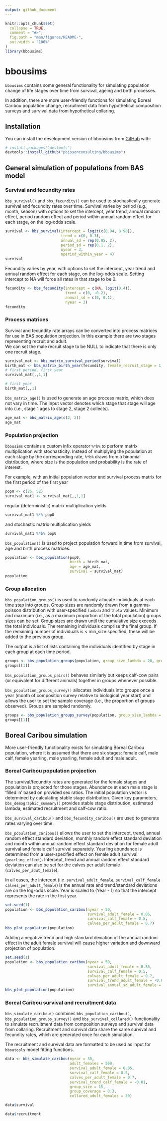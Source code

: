 ```yaml
---
output: github_document
---
```


<!-- README.md is generated from README.Rmd. Please edit that file -->

```r
knitr::opts_chunk$set(
  collapse = TRUE,
  comment = "#>",
  fig.path = "man/figures/README-",
  out.width = "100%"
)
library(bbousims)
```

# bbousims

<!-- badges: start -->
<!-- badges: end -->

`bbousims` contains some general functionality for simulating population change of life stages over time from survival, ageing and birth processes. 

In addition, there are more user-friendly functions for simulating Boreal Caribou population change, recruitment data from hypothetical composition surveys and survival data from hypothetical collaring. 

## Installation

You can install the development version of bbousims from [GitHub](https://github.com/) with:

``` r
# install.packages("devtools")
devtools::install_github("poissonconsulting/bbousims")
```



## General simulation of populations from BAS model

### Survival and fecundity rates

`bbs_survival()` and `bbs_fecundity()` can be used to stochastically generate survival and fecundity rates over time. 
Survival varies by period (e.g., month, season) with options to set the intercept, year trend, annual random effect, period random effect and period within annual random effect for each stage, on the log-odds scale. 

```r
survival <- bbs_survival(intercept = logit(c(0.94, 0.98)),
                         trend = c(0, 0.3),
                         annual_sd = rep(0.05, 2),
                         period_sd = rep(0.1, 2),
                         nyear = 3, 
                         nperiod_within_year = 4)
survival
```

Fecundity varies by year, with options to set the intercept, year trend and annual random effect for each stage, on the log-odds scale. Setting intercept to NA will force all rates in that stage to be 0. 

```r
fecundity <- bbs_fecundity(intercept = c(NA, logit(0.4)),
                           trend = c(0, -0.2),
                           annual_sd = c(0, 0.1),
                           nyear = 3)
fecundity
```
### Process matrices
Survival and fecundity rate arrays can be converted into process matrices for use in BAS population projection. 
In this example there are two stages representing recruit and adult.  
We can set the male recruit stage to be NULL to indicate that there is only one recruit stage. 

```r
survival_mat <- bbs_matrix_survival_period(survival)
birth_mat <- bbs_matrix_birth_year(fecundity, female_recruit_stage = 1, male_recruit_stage = NULL)
# first period, first year
survival_mat[,,1,1]

# first year
birth_mat[,,1]
```

`bbs_matrix_age()` is used to generate an age process matrix, which does not vary in time. 
The input vector denotes which stage that stage will age into (i.e., stage 1 ages to stage 2, stage 2 collects).

```r
age_mat <- bbs_matrix_age(c(2, 2))
age_mat
```

### Population projection
`bbousims` contains a custom infix operator `%*b%` to perform matrix multiplication with stochasticity. Instead of multiplying the population at each stage by the corresponding rate, `%*b%` draws from a binomial distribution, where size is the population and probability is the rate of interest.  

For example, with an initial population vector and survival process matrix for the first period of the first year
```r
pop0 <- c(25, 52)
survival_mat1 <- survival_mat[,,1,1]
```

regular (deterministic) matrix multiplication yields

```r
survival_mat1 %*% pop0
```

and stochastic matrix multiplication yields 

```r
survival_mat1 %*b% pop0
```

`bbs_population()` is used to project population forward in time from survival, age and birth process matrices. 

```r
population <- bbs_population(pop0, 
                             birth = birth_mat, 
                             age = age_mat, 
                             survival = survival_mat)
population
```

### Group allocation
`bbs_population_groups()` is used to randomly allocate individuals at each time step into groups. 
Group sizes are randomly drawn from a gamma-poisson distribution with user-specified `lambda` and `theta` values. 
Minimum and maximum (i.e., as a maximum proportion of the total population) groups sizes can be set. 
Group sizes are drawn until the cumulative size exceeds the total individuals. 
The remaining individuals comprise the final group. 
If the remaining number of individuals is < min_size specified, these will be added to the previous group.  

The output is a list of lists containing the individuals identified by stage in each group at each time period. 

```r
groups <- bbs_population_groups(population, group_size_lambda = 20, group_size_theta = 0)
groups[[1]]
```

`bbs_population_groups_pairs()` behaves similarly but keeps calf-cow pairs (or equivalent for different animals) together in groups whenever possible.  

`bbs_population_groups_survey()` allocates individuals into groups once a year (month of composition survey relative to biological year start) and allows the user to set the sample coverage (i.e., the proportion of groups observed). Groups are sampled randomly. 

```r
groups <- bbs_population_groups_survey(population, group_size_lambda = 20, month_composition = 3L, group_coverage = 0.2)
groups[[1]]
```
## Boreal Caribou simulation
More user-friendly functionality exists for simulating Boreal Caribou population, where it is assumed that there are six stages: female calf, male calf, female yearling, male yearling, female adult and male adult. 

### Boreal Caribou population projection
The survival/fecundity rates are generated for the female stages and population is projected for those stages.
Abundance at each male stage is 'filled in' based on provided sex ratios. 
The initial population vector is determined by calculating stable stage distribution. 
Given key parameters, `bbs_demographic_summary()` provides stable stage distribution, estimated lambda, estimated recruitment and calf-cow ratio.  

`bbs_survival_caribou()` and `bbs_fecundity_caribou()` are used to generate rates varying over time. 

`bbs_population_caribou()` allows the user to set the intercept, trend, annual random effect standard deviation, monthly random effect standard deviation and month within annual random effect standard deviation for female adult survival and female calf survival separately. 
Yearling abundance is determined from a user-specified effect on female adult survival (`yearling_effect`). Intercept, trend and annual random effect standard deviation can also be set for the calves per adult female (`calves_per_adut_female`).  

In all cases, the intercept (i.e. `survival_adult_female`, `survival_calf_female` `calves_per_adult_female`) is the annual rate and trend/standard deviations are on the log-odds scale.
Year is scaled to (Year - 1) so that the intercept represents the rate in the first year. 

```r
set.seed(1)
population <- bbs_population_caribou(nyear = 50, 
                                     survival_adult_female = 0.85,
                                     survival_calf_female = 0.5,
                                     calves_per_adult_female = 0.7)
bbs_plot_population(population)
```
Adding a negative trend and high standard deviation of the annual random effect in the adult female survival will cause higher variation and downward projection of population.

```r
set.seed(1)
population <- bbs_population_caribou(nyear = 50, 
                                     survival_adult_female = 0.85,
                                     survival_calf_female = 0.5,
                                     calves_per_adult_female = 0.7, 
                                     survival_trend_adult_female = -0.01,
                                     survival_annual_sd_adult_female = 0.5)
bbs_plot_population(population)
```

### Boreal Caribou survival and recruitment data
`bbs_simulate_caribou()` combines `bbs_population_caribou()`, `bbs_population_groups_survey()` and `bbs_survival_collared()` functionality to simulate recruitment data from composition surveys and survival data from collaring. 
Recruitment and survival data share the same survival and fecundity rates, which are generated once for each simulation. 

The recruitment and survival data are formatted to be used as input for `bboutools` model fitting functions. 

```r
data <- bbs_simulate_caribou(nyear = 30, 
                             adult_females = 500,
                             survival_adult_female = 0.85,
                             survival_calf_female = 0.5,
                             calves_per_adult_female = 0.7, 
                             survival_trend_calf_female = -0.01,
                             group_size = 15,
                             group_coverage = 0.3,
                             collared_adult_females = 30)

data$survival

data$recruitment

```

